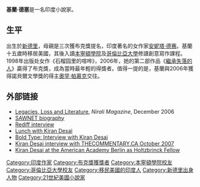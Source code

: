 {{Infobox writer
| name = 
基蘭·德塞| image =Kiran_Desai_2015.jpg
| imagesize =
| caption =
| pseudonym =
| birth_name =
| birth_date = {{Birth date and age|1971|9|3}}
| birth_place = [[印度|印度]][[新德里|新德里]]
| death_date =
| death_place =
| occupation = [[小說家|小說家]]
| alma_mater = [[哥倫比亞大學|哥倫比亞大學]]
| nationality = {{IND}}
| period = 1998年–
| genre =
| subject =
| movement =
| notableworks =《[[繼承失落的人|繼承失落的人]]》
| awards = [[布克獎|布克獎]]
| influences =
| influenced =
| website = <!-- {{URL|}} -->
}}
'''基蘭·德塞'''{{BD|1971年|9月3日|||}}是一名印度小說家。

==生平==
出生於[[新德里|新德里]]，母親是三次獲布克獎提名，印度著名的女作家[[安妮塔·德赛|安妮塔·德赛]]。基蘭十五歲時移居美國，其後入讀[[本寧頓學院|本寧頓學院]]及[[哥倫比亞大學|哥倫比亞大學]]修讀創意寫作課程。1998年出版处女作《石榴园里的喧哗》，2006年，她的第二部作品《[[繼承失落的人|繼承失落的人]]》贏得了布克獎，成為當時最年輕的得獎者。值得一提的是，基蘭與2006年獲得諾貝爾文學獎的得主[[奧罕·帕慕克|奧罕·帕慕克]]交往。

==外部链接==
{{commons category|Kiran Desai}}
* [https://web.archive.org/web/20171213084641/https://niralimagazine.com/2006/12/legacies-loss-literature/ Legacies, Loss and Literature], ''Nirali Magazine'', December 2006
* [https://web.archive.org/web/20060526161904/http://www.sawnet.org/books/authors.php?Desai+Kiran SAWNET biography]
* [http://in.rediff.com/news/2006/jan/30inter1.htm Rediff interview] {{Wayback|url=http://in.rediff.com/news/2006/jan/30inter1.htm |date=20200924025729 }}
* [http://jaiarjun.blogspot.com/2007/02/lunch-with-kiran-desai.html Lunch with Kiran Desai] {{Wayback|url=http://jaiarjun.blogspot.com/2007/02/lunch-with-kiran-desai.html |date=20201002224326 }}
* [http://www.randomhouse.com/boldtype/0599/desai/interview.html Bold Type: Interview with Kiran Desai]{{Wayback|url=http://www.randomhouse.com/boldtype/0599/desai/interview.html |date=20070917154948 }}
* [http://www.thecommentary.ca/ontheline/20071105b.html Kiran Desai interview with THECOMMENTARY.CA October 2007] {{Wayback|url=http://www.thecommentary.ca/ontheline/20071105b.html |date=20190812035156 }}
* [https://web.archive.org/web/20160304101001/http://www.americanacademy.de/home/person/kiran-desai Kiran Desai at the American Academy Berlin as Holtzbrinck Fellow]

{{布克奖}}
{{Authority control}}
{{DEFAULTSORT:Desai, Kiran}}
[[Category:印度作家|Category:印度作家]]
[[Category:布克獎獲獎者|Category:布克獎獲獎者]]
[[Category:本寧頓學院校友|Category:本寧頓學院校友]]
[[Category:哥倫比亞大學校友|Category:哥倫比亞大學校友]]
[[Category:移民美國的印度人|Category:移民美國的印度人]]
[[Category:新德里出身人物|Category:新德里出身人物]]
[[Category:21世紀美國小說家|Category:21世紀美國小說家]]